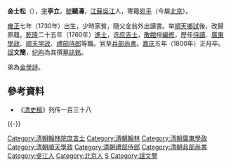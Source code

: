 '''金士松'''（{{bd|1730年||1800年|catIdx=J}}），[[表字|字]]'''亭立'''，[[號|號]]'''聽濤'''，[[江蘇|江蘇]][[吳江|吳江]]人，寄籍[[宛平|宛平]]（今屬[[北京|北京]]）。

[[雍正|雍正]]七年（1730年）出生，少時家貧，隨父金翁外出讀書。举[[順天|順天]][[鄉試|鄉試]]後，改歸原籍。[[乾隆|乾隆]]二十五年（1760年）[[進士|進士]]，选[[庶吉士|庶吉士]]，[[散館|散館]]授[[編修|編修]]，歷任[[侍讀|侍讀]]、[[廣東|廣東]][[學政|學政]]、[[顺天|顺天]][[学政|学政]]、[[禮部侍郎|禮部侍郎]]等職。官至[[兵部尚書|兵部尚書]]。[[嘉庆|嘉庆]]五年（1800年）正月卒。[[諡|諡]]'''文簡'''，[[纪昀|纪昀]]為其撰[[墓誌銘|墓誌銘]]。

弟為[[金學詩|金學詩]]。

==參考資料==
*《[[清史稿|清史稿]]》列传一百三十八

{{-}}
{{start box}}
{{s-off}}
{{succession box|[[朱珪_(清朝)|朱珪]]|[[張若渟|張若渟]]|[[清朝兵部尚书列表#兵部漢尚書|兵部漢尚書]]|<small>嘉慶二年八月丙辰－嘉慶五年正月癸亥<br>（1797年10月9日－1800年2月3日）</small>}}
{{end box}}
{{乾隆二十五年庚辰科殿試金榜}}
{{清朝入祀賢良祠}}
{{DEFAULTSORT:Jin金}}
[[Category:清朝翰林院庶吉士|Category:清朝翰林院庶吉士]]
[[Category:清朝翰林|Category:清朝翰林]]
[[Category:清朝廣東學政|Category:清朝廣東學政]]
[[Category:清朝順天學政|Category:清朝順天學政]]
[[Category:清朝禮部侍郎|Category:清朝禮部侍郎]]
[[Category:清朝兵部尚書|Category:清朝兵部尚書]]
[[Category:吳江人|Category:吳江人]]
[[Category:北京人|Category:北京人]]
[[Category:金姓|S]]
[[Category:諡文簡|Category:諡文簡]]